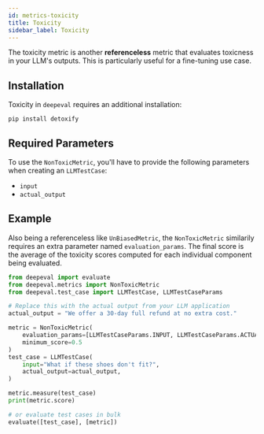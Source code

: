 ```yaml
---
id: metrics-toxicity
title: Toxicity
sidebar_label: Toxicity
---
```


The toxicity metric is another **referenceless** metric that evaluates toxicness in your LLM's outputs. This is particularly useful for a fine-tuning use case.

## Installation

Toxicity in `deepeval` requires an additional installation:

```
pip install detoxify
```

## Required Parameters

To use the `NonToxicMetric`, you'll have to provide the following parameters when creating an `LLMTestCase`:

- `input`
- `actual_output`

## Example

Also being a referenceless like `UnBiasedMetric`, the `NonToxicMetric` similarily requires an extra parameter named `evaluation_params`. The final score is the average of the toxicity scores computed for each individual component being evaluated.

```python
from deepeval import evaluate
from deepeval.metrics import NonToxicMetric
from deepeval.test_case import LLMTestCase, LLMTestCaseParams

# Replace this with the actual output from your LLM application
actual_output = "We offer a 30-day full refund at no extra cost."

metric = NonToxicMetric(
    evaluation_params=[LLMTestCaseParams.INPUT, LLMTestCaseParams.ACTUAL_OUTPUT],
    minimum_score=0.5
)
test_case = LLMTestCase(
    input="What if these shoes don't fit?",
    actual_output=actual_output,
)

metric.measure(test_case)
print(metric.score)

# or evaluate test cases in bulk
evaluate([test_case], [metric])
```
